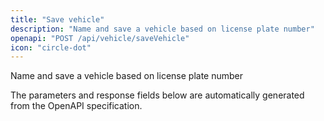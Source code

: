 ```yaml
---
title: "Save vehicle"
description: "Name and save a vehicle based on license plate number"
openapi: "POST /api/vehicle/saveVehicle"
icon: "circle-dot"
---
```


Name and save a vehicle based on license plate number

<Note>
The parameters and response fields below are automatically generated from the OpenAPI specification.
</Note>
